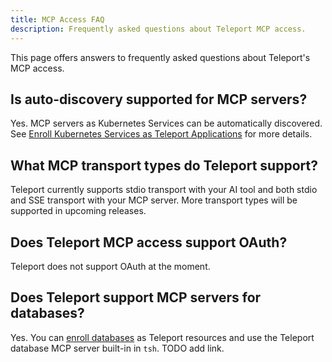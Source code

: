 ```yaml
---
title: MCP Access FAQ
description: Frequently asked questions about Teleport MCP access.
---
```


This page offers answers to frequently asked questions about Teleport's MCP
access.

## Is auto-discovery supported for MCP servers?

Yes. MCP servers as Kubernetes Services can be automatically discovered. See
[Enroll Kubernetes Services as Teleport
Applications](../auto-discovery/kubernetes-applications/kubernetes-applications.mdx) for more details.

## What MCP transport types do Teleport support?

Teleport currently supports stdio transport with your AI tool and both stdio and
SSE transport with your MCP server. More transport types will be supported in
upcoming releases.

## Does Teleport MCP access support OAuth?

Teleport does not support OAuth at the moment.

## Does Teleport support MCP servers for databases?

Yes. You can [enroll databases](../database-access/database-access.mdx) as Teleport resources and
use the Teleport database MCP server built-in in `tsh`. TODO add link.